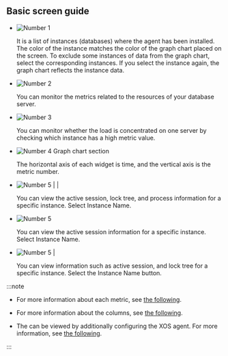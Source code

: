 ## Basic screen guide

<ProdImg img='db-multi-instance.png' desc='Multi-instance Monitoring' />

- ![Number 1](/img/number-01.png) <Cmdname sid="instance" className="uitext" />

  It is a list of instances (databases) where the agent has been installed. The color of the instance matches the color of the graph chart placed on the screen. To exclude some instances of data from the graph chart, select the corresponding instances. If you select the instance again, the graph chart reflects the instance data.

- ![Number 2](/img/number-02.png) <Cmdname sid="status" className="uitext" />

  You can monitor the metrics related to the resources of your database server.

- ![Number 3](/img/number-03.png) <Cmdname sid="load_balance" className="uitext" />

  You can monitor whether the load is concentrated on one server by checking which instance has a high metric value.

- ![Number 4](/img/number-04.png) Graph chart section

  The horizontal axis of each widget is time, and the vertical axis is the metric number. 

<Xclude product='redis,mssql'>

- ![Number 5](/img/number-05.png) <Cmdname sid="active_sessions" className="uitext" /> | <Cmdname sid="lock_tree" className="uitext" /> | <Cmdname sid="process_info" className="uitext" />

  You can view the active session, lock tree, and process information for a specific instance. Select Instance Name.

</Xclude>

<InDoc product='redis'>

- ![Number 5](/img/number-05.png) <Cmdname sid="active_sessions" className="uitext" />

  You can view the active session information for a specific instance. Select Instance Name.

</InDoc>

<InDoc product="mssql,mssql-v1">

- ![Number 5](/img/number-05.png) <Cmdname sid="active_sessions" className="uitext" /> | <Cmdname sid="lock_tree" className="uitext" />

  You can view information such as active session, and lock tree for a specific instance. Select the Instance Name button.

</InDoc>

:::note

- For more information about each metric, see [the following](metrics-data-list).

- For more information about the columns, see [the following](#column-info).

<Xclude product="mssql,mssql-v1">

- The <Cmdname sid="process_info" className="uitext" /> can be viewed by additionally configuring the XOS agent. For more information, see [the following](install-agent#apply-xos-agent).

</Xclude>

:::
